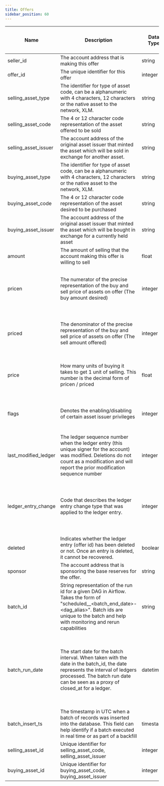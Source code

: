```yaml
---
title: Offers
sidebar_position: 60
---
```


| Name                 | Description                                                                                                                                                                                                    | Data Type | Domain Values                                                                                                                   | Primary Key? | Natural Key? | Partition or Cluster Field? | Required? | Notes                                                                                                                                                   |
| -------------------- | -------------------------------------------------------------------------------------------------------------------------------------------------------------------------------------------------------------- | --------- | ------------------------------------------------------------------------------------------------------------------------------- | ------------ | ------------ | --------------------------- | --------- | ------------------------------------------------------------------------------------------------------------------------------------------------------- |
| seller_id            | The account address that is making this offer                                                                                                                                                                  | string    |                                                                                                                                 |              |              |                             | Yes       |                                                                                                                                                         |
| offer_id             | The unique identifier for this offer                                                                                                                                                                           | integer   |                                                                                                                                 |              |              |                             | Yes       |                                                                                                                                                         |
| selling_asset_type   | The identifier for type of asset code, can be a alphanumeric with 4 characters, 12 characters or the native asset to the network, XLM.                                                                         | string    | credit_alphanum4<br>credit_alphanum12<br>native                                                                                 |              |              |                             | Yes       |                                                                                                                                                         |
| selling_asset_code   | The 4 or 12 character code representation of the asset offered to be sold                                                                                                                                      | string    |                                                                                                                                 |              |              |                             | No        |                                                                                                                                                         |
| selling_asset_issuer | The account address of the original asset issuer that minted the asset which will be sold in exchange for another asset.                                                                                       | string    |                                                                                                                                 |              |              |                             | No        |                                                                                                                                                         |
| buying_asset_type    | The identifier for type of asset code, can be a alphanumeric with 4 characters, 12 characters or the native asset to the network, XLM.                                                                         | string    | credit_alphanum4<br>credit_alphanum12<br>native                                                                                 |              |              |                             | Yes       |                                                                                                                                                         |
| buying_asset_code    | The 4 or 12 character code representation of the asset desired to be purchased                                                                                                                                 | string    |                                                                                                                                 |              |              |                             | No        |                                                                                                                                                         |
| buying_asset_issuer  | The account address of the original asset issuer that minted the asset which will be bought in exchange for a currently held asset                                                                             | string    |                                                                                                                                 |              |              |                             | No        |                                                                                                                                                         |
| amount               | The amount of selling that the account making this offer is willing to sell                                                                                                                                    | float     |                                                                                                                                 |              |              |                             | Yes       |                                                                                                                                                         |
| pricen               | The numerator of the precise representation of the buy and sell price of assets on offer (The buy amount desired)                                                                                              | integer   |                                                                                                                                 |              |              |                             | Yes       | If an offer wants to sell 10 XLM in exchange for 1 USD, the numerator will be 1.                                                                        |
| priced               | The denominator of the precise representation of the buy and sell price of assets on offer (The sell amount offered)                                                                                           | integer   |                                                                                                                                 |              |              |                             | Yes       | If an offer wants to sell 10 XLM in exchange for 1 USD, the denominator will be 10.                                                                     |
| price                | How many units of buying it takes to get 1 unit of selling. This number is the decimal form of pricen / priced                                                                                                 | float     |                                                                                                                                 |              |              |                             | Yes       | If an offer wants to sell 10 XLM in exchange for 1 USD, the price will be 0.1                                                                           |
| flags                | Denotes the enabling/disabling of certain asset issuer privileges                                                                                                                                              | integer   | 0 - None, Default<br>1 - Passive (offer with this flag will not act on and take a reverse offer of equal price)                 |              |              |                             | Yes       |                                                                                                                                                         |
| last_modified_ledger | The ledger sequence number when the ledger entry (this unique signer for the account) was modified. Deletions do not count as a modification and will report the prior modification sequence number            | integer   |                                                                                                                                 |              | Yes          | cluster                     | Yes       |                                                                                                                                                         |
| ledger_entry_change  | Code that describes the ledger entry change type that was applied to the ledger entry.                                                                                                                         | integer   | 0 - Ledger Entry Created<br>1 - Ledger Entry Updated<br>2 - Ledger Entry Deleted<br>3 - Ledger Entry State (value of the entry) |              | Yes          |                             | Yes       | Valid entry change types are 0, 1, and 2 for ledger entries of type \`offers\`.                                                                         |
| deleted              | Indicates whether the ledger entry (offer id) has been deleted or not. Once an entry is deleted, it cannot be recovered.                                                                                       | boolean   |                                                                                                                                 |              |              |                             | Yes       |                                                                                                                                                         |
| sponsor              | The account address that is sponsoring the base reserves for the offer.                                                                                                                                        | string    |                                                                                                                                 |              |              |                             | No        |                                                                                                                                                         |
| batch_id             | String representation of the run id for a given DAG in Airflow. Takes the form of "scheduled__<batch_end_date>-<dag_alias>". Batch ids are unique to the batch and help with monitoring and rerun capabilities | string    |                                                                                                                                 |              |              |                             | Yes       |                                                                                                                                                         |
| batch_run_date       | The start date for the batch interval. When taken with the date in the batch_id, the date represents the interval of ledgers processed. The batch run date can be seen as a proxy of closed_at for a ledger.   | datetime  |                                                                                                                                 |              |              | MONTH partition             | Yes       | The table is partitioned on batch_run_date. It is recommended to always include the batch_run_date in the filter if possible to help reduce query cost. |
| batch_insert_ts      | The timestamp in UTC when a batch of records was inserted into the database. This field can help identify if a batch executed in real time or as part of a backfill                                            | timestamp |                                                                                                                                 |              |              |                             | Yes       |                                                                                                                                                         |
| selling_asset_id     | Unique identifier for selling_asset_code, selling_asset_issuer                                                                                                                                                 | integer   |                                                                                                                                 |              |              | cluster                     | No        |                                                                                                                                                         |
| buying_asset_id      | Unique identifier for buying_asset_code, buying_asset_issuer                                                                                                                                                   | integer   |                                                                                                                                 |              |              | cluster                     | No        |